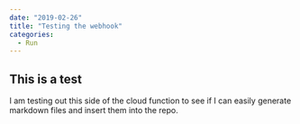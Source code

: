 ```yaml
---
date: "2019-02-26"
title: "Testing the webhook"
categories:
  - Run
---
```


## This is a test
I am testing out this side of the cloud function to see if I can easily
generate markdown files and insert them into the repo.